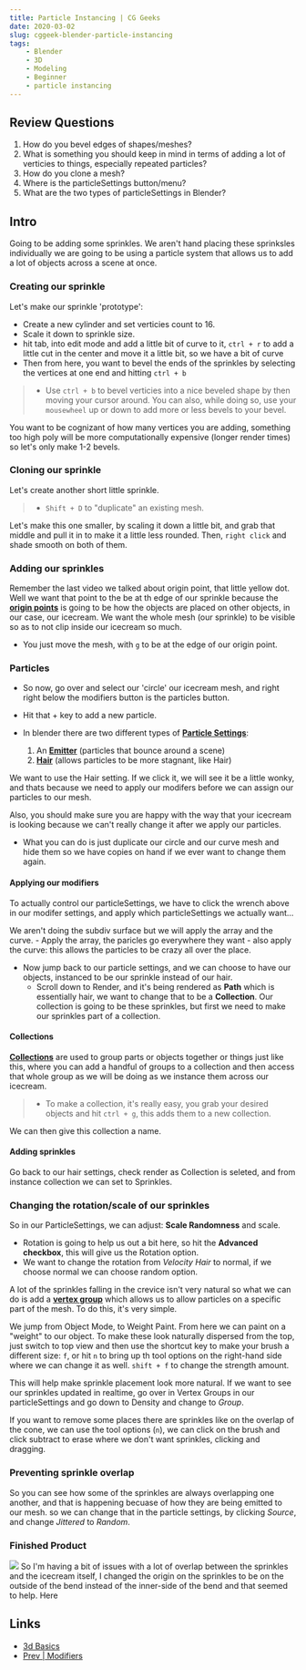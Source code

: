 ```yaml
---
title: Particle Instancing | CG Geeks
date: 2020-03-02
slug: cggeek-blender-particle-instancing
tags:
    - Blender
    - 3D
    - Modeling
    - Beginner
    - particle instancing
---
```


## Review Questions
1. How do you bevel edges of shapes/meshes?
1. What is something you should keep in mind in terms of adding a lot of verticies to things, especially repeated particles?
1. How do you clone a mesh?
1. Where is the particleSettings button/menu?
1. What are the two types of particleSettings in Blender?


## Intro
Going to be adding some sprinkles. We aren't hand placing these sprinksles individually we are going to be using a particle system that allows us to add a lot of objects across a scene at once.

### Creating our sprinkle
Let's make our sprinkle 'prototype':
- Create a new cylinder and set verticies count to 16.
- Scale it down to sprinkle size.
- hit tab, into edit mode and add a little bit of curve to it, `ctrl + r` to add a little cut in the center and move it a little bit, so we have a bit of curve
- Then from here, you want to bevel the ends of the sprinkles by selecting the vertices at one end and hitting `ctrl + b`

>* Use `ctrl + b` to bevel verticies into a nice beveled shape by then moving your cursor around. You can also, while doing so, use your `mousewheel` up or down to add more or less bevels to your bevel.

You want to be cognizant of how many vertices you are adding, something too high poly will be more computationally expensive (longer render times) so let's only make 1-2 bevels.

### Cloning our sprinkle
Let's create another short little sprinkle. 
>* `Shift + D` to "duplicate" an existing mesh.

Let's make this one smaller, by scaling it down a little bit, and grab that middle and pull it in to make it a little less rounded. Then, `right click` and shade smooth on both of them.

### Adding our sprinkles
Remember the last video we talked about origin point, that little yellow dot. Well we want that point to the be at th edge of our sprinkle because the [**origin points**]() is going to be how the objects are placed on other objects, in our case, our icecream. We want the whole mesh (our sprinkle) to be visible so as to not clip inside our icecream so much.
- You just move the mesh, with `g` to be at the edge of our origin point.

### Particles
- So now, go over and select our 'circle' our icecream mesh, and right right below the modifiers button is the particles button.
- Hit that + key to add a new particle. 

- In blender there are two different types of [**Particle Settings**]():  
    1. An [**Emitter**]() (particles that bounce around a scene)
    1. [**Hair**]() (allows particles to be more stagnant, like Hair)

We want to use the Hair setting. If we click it, we will see it be a little wonky, and thats because we need to apply our modifers before we can assign our particles to our mesh.

Also, you should make sure you are happy with the way that your icecream is looking because we can't really change it after we apply our particles.
- What you can do is just duplicate our circle and our curve mesh and hide them so we have copies on hand if we ever want to change them again. 

#### Applying our modifiers
To actually control our particleSettings, we have to click the wrench above in our modifer settings, and apply which particleSettings we actually want...

We aren't doing the subdiv surface but we will apply the array and the curve.
    - Apply the array, the paricles go everywhere they want
    - also apply the  curve: this allows the particles to be crazy all over the place.
- Now jump back to our particle settings, and we can choose to have our objects, instanced to be our sprinkle instead of our hair.
    - Scroll down to Render, and it's being rendered as **Path** which is essentially hair, we want to change that to be a **Collection**. Our collection is going to be these sprinkles, but first we need to make our sprinkles part of a collection.

#### Collections
[**Collections**]() are used to group parts or objects together or things just like this, where you can add a handful of groups to a collection and then access that whole group as we will be doing as we instance them across our icecream.

>* To make a collection, it's really easy, you grab your desired objects and hit `ctrl + g`, this adds them to a new collection.

We can then give this collection a name.

#### Adding sprinkles
Go back to our hair settings, check render as Collection is seleted, and from instance collection we can set to Sprinkles.

### Changing the rotation/scale of our sprinkles
So in our ParticleSettings, we can adjust: **Scale Randomness** and scale.
- Rotation is going to help us out a bit here, so hit the **Advanced checkbox**, this will give us the Rotation option.
- We want to change the rotation from *Velocity Hair* to normal, if we choose normal we can choose random option.

A lot of the sprinkles falling in the crevice isn't very natural so what we can do is add a [**vertex group**]() which allows us to allow particles on a specific part of the mesh. To do this, it's very simple.

We jump from Object Mode, to Weight Paint. From here we can paint on a "weight" to our object. To make these look naturally dispersed from the top, just switch to top view and then use the shortcut key to make your brush a different size: `f`, or hit `n` to bring up th tool options on the right-hand side where we can change it as well. `shift + f` to change the strength amount.

This will help make sprinkle placement look more natural. If we want to see our sprinkles updated in realtime, go over in Vertex Groups in our particleSettings and go down to Density  and change to *Group*.

If you want to remove some places there are sprinkles like on the overlap of the cone, we can use the tool options (`n`), we can click on the brush and click subtract to erase where we don't want sprinkles, clicking and dragging.

### Preventing sprinkle overlap
So you can see how some of the sprinkles are always overlapping one another, and that is happening becuase of how they are being emitted to our mesh. so we can change that in the particle settings, by clicking *Source*, and change *Jittered* to *Random*.

### Finished Product
![](/icecream-sprinkles.png)
So I'm having a bit of issues with a lot of overlap between the sprinkles and the icecream itself, I changed the origin on the sprinkles to be on the outside of the bend instead of the inner-side of the bend and that seemed to help.
Here 

## Links
- [3d Basics](/cggeek-blender-3dbasics)
- [Prev | Modifiers](/cggeek-blender-modifiers)